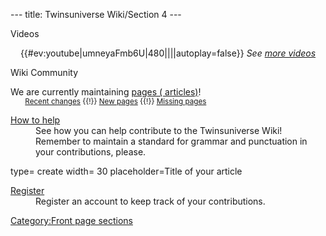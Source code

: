 ---
title: Twinsuniverse Wiki/Section 4
---

<div class="fpbox mobilecollapsible" id="fpvideos"><!-- BEGIN Videos box-->
<div class="heading desktopcenter mobileleft">Videos</div>
<div class="body" style="text-align: center;">
{{#ev:youtube|umneyaFmb6U|480||||autoplay=false}}
''See [[:Category:Videos|more videos]]''
</div>
</div><!--END Videos box-->

<div class="fpbox mobilecollapsible" id="fpwiki"><!-- BEGIN Wiki box-->
<div class="heading desktopleft mobileleft">Wiki Community</div>
<div class="body">
We are currently maintaining [[Special:Statistics|{{NUMBEROFPAGES}} pages ({{NUMBEROFARTICLES}} articles)]]!<br>
<small style="margin-left:2em;">[[Special:Recentchanges|Recent changes]] {{!}} [[Special:Newpages|New pages]] {{!}} [[Special:Wantedpages|Missing pages]]</small>
;[[Project:Community portal|How to help]]
: See how you can help contribute to the Twinsuniverse Wiki! Remember to maintain a standard for grammar and punctuation in your contributions, please.
<inputbox>
type= create
width= 30
placeholder=Title of your article
</inputbox>
;[[Special:Userlogin|Register]]
: Register an account to keep track of your contributions.
</div>
</div><!--END Wiki box--><noinclude>

[[Category:Front page sections]]</noinclude>